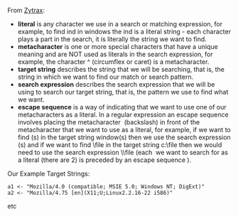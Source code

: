 From [Zytrax](<http://www.zytrax.com/tech/web/regex.htm#intro>):

+  **literal** is any character we use in a search or matching expression, for example, to find ind in windows the ind is a literal string - each character plays a part in the search, it is literally the string we want to find.
+  **metacharacter** is one or more special characters that have a unique meaning and are NOT used as literals in the search expression, for example, the character ^ (circumflex or caret) is a metacharacter.
+  **target string**	describes the string that we will be searching, that is, the string in which we want to find our match or search pattern.
+  **search expression** describes the search expression that we will be using to search our target string, that is, the pattern we use to find what we want.
+  **escape sequence** is a way of indicating that we want to use one of our metacharacters as a literal.
In a regular expression an escape sequence involves placing the metacharacter \ (backslash) in front of the metacharacter that we want to use as a literal, for example, if we want to find (s) in the target string window(s) then we use the search expression \(s\) and if we want to find \\file in the target string c:\\file then we would need to use the search expression \\\\file (each \ we want to search for as a literal (there are 2) is preceded by an escape sequence \).

Our Example Target Strings:
```
a1 <- "Mozilla/4.0 (compatible; MSIE 5.0; Windows NT; DigExt)"
a2 <- "Mozilla/4.75 [en](X11;U;Linux2.2.16-22 i586)"
```
etc
